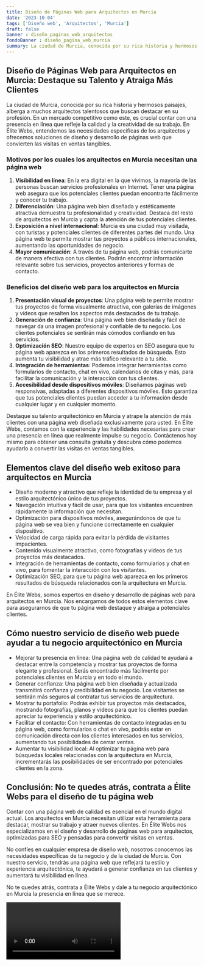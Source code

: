 ```yaml
---
title: Diseño de Páginas Web para Arquitectos en Murcia
date: '2023-10-04'
tags: ['Diseño web', 'Arquitectos', 'Murcia']
draft: false
banner : diseño_paginas_web_arquitectos
fondoBanner : diseño_pagina_web_murcia
summary: La ciudad de Murcia, conocida por su rica historia y hermosos paisajes, alberga a muchos arquitectos talentosos que buscan destacar en su profesión. En un mercado competitivo como este, es crucial contar con una presencia en línea que refleje la calidad y la creatividad de su trabajo. En Élite Webs, entendemos las necesidades específicas de los arquitectos y ofrecemos soluciones de diseño y desarrollo de páginas web que convierten las visitas en ventas tangibles.
---
```


## Diseño de Páginas Web para Arquitectos en Murcia: Destaque su Talento y Atraiga Más Clientes

La ciudad de Murcia, conocida por su rica historia y hermosos paisajes, alberga a muchos arquitectos talentosos que buscan destacar en su profesión. En un mercado competitivo como este, es crucial contar con una presencia en línea que refleje la calidad y la creatividad de su trabajo. En Élite Webs, entendemos las necesidades específicas de los arquitectos y ofrecemos soluciones de diseño y desarrollo de páginas web que convierten las visitas en ventas tangibles.

### Motivos por los cuales los arquitectos en Murcia necesitan una página web

1. **Visibilidad en línea**: En la era digital en la que vivimos, la mayoría de las personas buscan servicios profesionales en Internet. Tener una página web asegura que los potenciales clientes puedan encontrarte fácilmente y conocer tu trabajo.
2. **Diferenciación**: Una página web bien diseñada y estéticamente atractiva demuestra tu profesionalidad y creatividad. Destaca del resto de arquitectos en Murcia y capta la atención de tus potenciales clientes.
3. **Exposición a nivel internacional**: Murcia es una ciudad muy visitada, con turistas y potenciales clientes de diferentes partes del mundo. Una página web te permite mostrar tus proyectos a públicos internacionales, aumentando las oportunidades de negocio.
4. **Mayor comunicación**: A través de tu página web, podrás comunicarte de manera efectiva con tus clientes. Podrán encontrar información relevante sobre tus servicios, proyectos anteriores y formas de contacto.

### Beneficios del diseño web para los arquitectos en Murcia

1. **Presentación visual de proyectos**: Una página web te permite mostrar tus proyectos de forma visualmente atractiva, con galerías de imágenes y vídeos que resalten los aspectos más destacados de tu trabajo.
2. **Generación de confianza**: Una página web bien diseñada y fácil de navegar da una imagen profesional y confiable de tu negocio. Los clientes potenciales se sentirán más cómodos confiando en tus servicios.
3. **Optimización SEO**: Nuestro equipo de expertos en SEO asegura que tu página web aparezca en los primeros resultados de búsqueda. Esto aumenta tu visibilidad y atrae más tráfico relevante a tu sitio.
4. **Integración de herramientas**: Podemos integrar herramientas como formularios de contacto, chat en vivo, calendarios de citas y más, para facilitar la comunicación y la interacción con tus clientes.
5. **Accesibilidad desde dispositivos móviles**: Diseñamos páginas web responsivas, adaptadas a diferentes dispositivos móviles. Esto garantiza que tus potenciales clientes puedan acceder a tu información desde cualquier lugar y en cualquier momento.

Destaque su talento arquitectónico en Murcia y atrape la atención de más clientes con una página web diseñada exclusivamente para usted. En Élite Webs, contamos con la experiencia y las habilidades necesarias para crear una presencia en línea que realmente impulse su negocio. Contáctenos hoy mismo para obtener una consulta gratuita y descubra cómo podemos ayudarlo a convertir las visitas en ventas tangibles.

<GifSeo />

<Cta />

## Elementos clave del diseño web exitoso para arquitectos en Murcia

- Diseño moderno y atractivo que refleje la identidad de tu empresa y el estilo arquitectónico único de tus proyectos.
- Navegación intuitiva y fácil de usar, para que los visitantes encuentren rápidamente la información que necesitan.
- Optimización para dispositivos móviles, asegurándonos de que tu página web se vea bien y funcione correctamente en cualquier dispositivo.
- Velocidad de carga rápida para evitar la pérdida de visitantes impacientes.
- Contenido visualmente atractivo, como fotografías y videos de tus proyectos más destacados.
- Integración de herramientas de contacto, como formularios y chat en vivo, para fomentar la interacción con los visitantes.
- Optimización SEO, para que tu página web aparezca en los primeros resultados de búsqueda relacionados con la arquitectura en Murcia.

En Élite Webs, somos expertos en diseño y desarrollo de páginas web para arquitectos en Murcia. Nos encargamos de todos estos elementos clave para asegurarnos de que tu página web destaque y atraiga a potenciales clientes.

## Cómo nuestro servicio de diseño web puede ayudar a tu negocio arquitectónico en Murcia

- Mejorar tu presencia en línea: Una página web de calidad te ayudará a destacar entre la competencia y mostrar tus proyectos de forma elegante y profesional. Serás encontrado más fácilmente por potenciales clientes en Murcia y en todo el mundo.
- Generar confianza: Una página web bien diseñada y actualizada transmitirá confianza y credibilidad en tu negocio. Los visitantes se sentirán más seguros al contratar tus servicios de arquitectura.
- Mostrar tu portafolio: Podrás exhibir tus proyectos más destacados, mostrando fotografías, planos y videos para que los clientes puedan apreciar tu experiencia y estilo arquitectónico.
- Facilitar el contacto: Con herramientas de contacto integradas en tu página web, como formularios o chat en vivo, podrás estar en comunicación directa con los clientes interesados en tus servicios, aumentando tus posibilidades de cerrar ventas.
- Aumentar tu visibilidad local: Al optimizar tu página web para búsquedas locales relacionadas con la arquitectura en Murcia, incrementarás las posibilidades de ser encontrado por potenciales clientes en la zona.

## Conclusión: No te quedes atrás, contrata a Élite Webs para el diseño de tu página web

Contar con una página web de calidad es esencial en el mundo digital actual. Los arquitectos en Murcia necesitan utilizar esta herramienta para destacar, mostrar su trabajo y atraer nuevos clientes. En Élite Webs nos especializamos en el diseño y desarrollo de páginas web para arquitectos, optimizadas para SEO y pensadas para convertir visitas en ventas.

No confíes en cualquier empresa de diseño web, nosotros conocemos las necesidades específicas de tu negocio y de la ciudad de Murcia. Con nuestro servicio, tendrás una página web que reflejará tu estilo y experiencia arquitectónica, te ayudará a generar confianza en tus clientes y aumentará tu visibilidad en línea.

No te quedes atrás, contrata a Élite Webs y dale a tu negocio arquitectónico en Murcia la presencia en línea que se merece.

<Video />

<CtaBot job='Arquitectos' city='Murcia'/>

<Gmaps query='Murcia+españa+maps' />